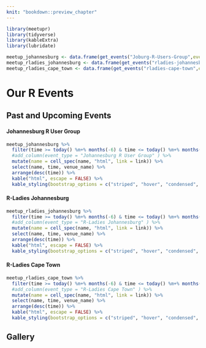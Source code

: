 ```yaml
---
knit: "bookdown::preview_chapter"
---
```


```r
library(meetupr)
library(tidyverse)
library(kableExtra)
library(lubridate)

meetup_johannesburg <- data.frame(get_events("Joburg-R-Users-Group",event_status = c("past", "upcoming")))
meetup_rladies_johannesburg <- data.frame(get_events("rladies-johannesburg",event_status = c("past", "upcoming")))
meetup_rladies_cape_town <- data.frame(get_events("rladies-cape-town",event_status = c("past", "upcoming")))
```

# Our R Events

## Past and Upcoming Events

#### Johannesburg R User Group

```r
meetup_johannesburg %>% 
  filter(time >= today() %m+% months(-6) & time <= today() %m+% months(6) ) %>%
  #add_column(event_type = "Johannesburg R User Group" ) %>%
  mutate(name = cell_spec(name, "html", link = link)) %>% 
  select(name, time, venue_name) %>%
  arrange(desc(time)) %>% 
  kable("html", escape = FALSE) %>%
  kable_styling(bootstrap_options = c("striped", "hover", "condensed", "responsive"))
```

#### R-Ladies Johannesburg
```r
meetup_rladies_johannesburg %>% 
  filter(time >= today() %m+% months(-6) & time <= today() %m+% months(6) ) %>% 
  #add_column(event_type = "R-Ladies Johannesburg" ) %>%
  mutate(name = cell_spec(name, "html", link = link)) %>% 
  select(name, time, venue_name) %>% 
  arrange(desc(time)) %>% 
  kable("html", escape = FALSE) %>%
  kable_styling(bootstrap_options = c("striped", "hover", "condensed", "responsive"))
```

#### R-Ladies Cape Town
```r
meetup_rladies_cape_town %>% 
  filter(time >= today() %m+% months(-6) & time <= today() %m+% months(6) ) %>% 
  #add_column(event_type = "R-Ladies Cape Town" ) %>% 
  mutate(name = cell_spec(name, "html", link = link)) %>% 
  select(name, time, venue_name) %>% 
  arrange(desc(time)) %>% 
  kable("html", escape = FALSE) %>%
  kable_styling(bootstrap_options = c("striped", "hover", "condensed", "responsive"))
```

## Gallery

